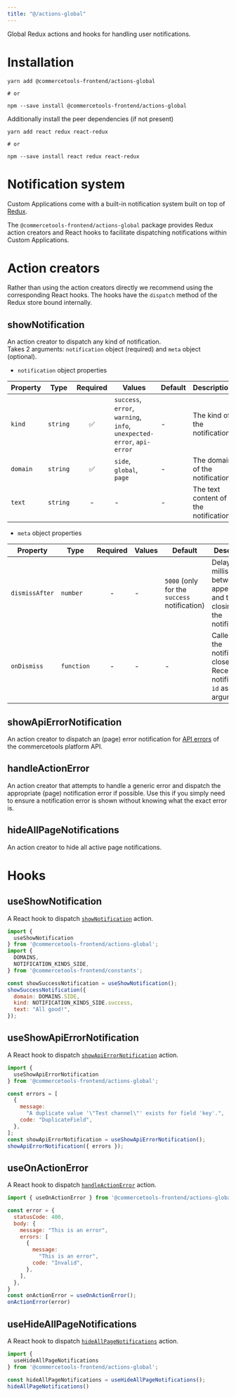 ```yaml
---
title: "@/actions-global"
---
```


<Subtitle>

Global Redux actions and hooks for handling user notifications.

</Subtitle>

# Installation

```
yarn add @commercetools-frontend/actions-global

# or

npm --save install @commercetools-frontend/actions-global
```

Additionally install the peer dependencies (if not present)

```
yarn add react redux react-redux

# or

npm --save install react redux react-redux
```

# Notification system

Custom Applications come with a built-in notification system built on top of [Redux](https://redux.js.org).

The `@commercetools-frontend/actions-global` package provides Redux action creators and React hooks to facilitate dispatching notifications within Custom Applications.

# Action creators

<Info>

Rather than using the action creators directly we recommend using the corresponding React hooks. The hooks have the `dispatch` method of the Redux store bound internally. 

</Info>

## showNotification

An action creator to dispatch any kind of notification.<br />
Takes 2 arguments: `notification` object (required) and `meta` object (optional).

- `notification` object properties

| Property            | Type       | Required | Values                                                                                | Default | Description                                        |
| ------------------- | ---------- | :------: | ------------------------------------------------------------------------------------- | ------- | -------------------------------------------------- |
| `kind`              | `string`   |    ✅    | `success`, `error`, `warning`, `info`, `unexpected-error`, `api-error`                | -       | The kind of the notification.                      |
| `domain`            | `string`   |    ✅    | `side`, `global`, `page`                                                              | -       | The domain of the notification.                    |
| `text`              | `string`   |    -     | -                                                                                     | -       | The text content of the notification.              |


- `meta` object properties

| Property            | Type       | Required | Values         | Default                                           | Description                                                                            |
| ------------------- | ---------- | :------: | -------------- | ------------------------------------------------- | -------------------------------------------------------------------------------------- |
| `dismissAfter`      | `number`   |     -    | -              | `5000` (only for the `success` notification)      | Delay (in milliseconds) between the appearing and the closing of the notification.     |
| `onDismiss`         | `function` |     -    | -              | -                                                 | Called when the notification closes. Receives notification `id` as an argument.        |


## showApiErrorNotification

An action creator to dispatch an (page) error notification for [API errors](https://docs.commercetools.com/api/errors) of the commercetools platform API.

## handleActionError

An action creator that attempts to handle a generic error and dispatch the appropriate (page) notification error if possible. Use this if you simply need to ensure a notification error is shown without knowing what the exact error is.

## hideAllPageNotifications

An action creator to hide all active page notifications.

# Hooks

## useShowNotification

A React hook to dispatch [`showNotification`](#shownotification) action.

```js
import {
  useShowNotification
} from '@commercetools-frontend/actions-global';
import {
  DOMAINS,
  NOTIFICATION_KINDS_SIDE,
} from '@commercetools-frontend/constants';

const showSuccessNotification = useShowNotification();
showSuccessNotification({
  domain: DOMAINS.SIDE,
  kind: NOTIFICATION_KINDS_SIDE.success,
  text: "All good!",
});
```

## useShowApiErrorNotification

A React hook to dispatch [`showApiErrorNotification`](#showapierrornotification) action.

```js
import {
  useShowApiErrorNotification
} from '@commercetools-frontend/actions-global';

const errors = [
  {
    message:
      "A duplicate value '\"Test channel\"' exists for field 'key'.",
    code: "DuplicateField",
  },
];
const showApiErrorNotification = useShowApiErrorNotification();
showApiErrorNotification({ errors });
```
 ## useOnActionError
 
A React hook to dispatch [`handleActionError`](#handleactionerror) action. 

```js
import { useOnActionError } from '@commercetools-frontend/actions-global';

const error = {
  statusCode: 400,
  body: {
    message: "This is an error",
    errors: [
      {
        message:
          "This is an error",
        code: "Invalid",
      },
    ],
  },
}
const onActionError = useOnActionError();
onActionError(error)
```

## useHideAllPageNotifications

A React hook to dispatch [`hideAllPageNotifications`](#hideallpagenotifications) action.

```js
import { 
  useHideAllPageNotifications
} from '@commercetools-frontend/actions-global';

const hideAllPageNotifications = useHideAllPageNotifications();
hideAllPageNotifications()
```

